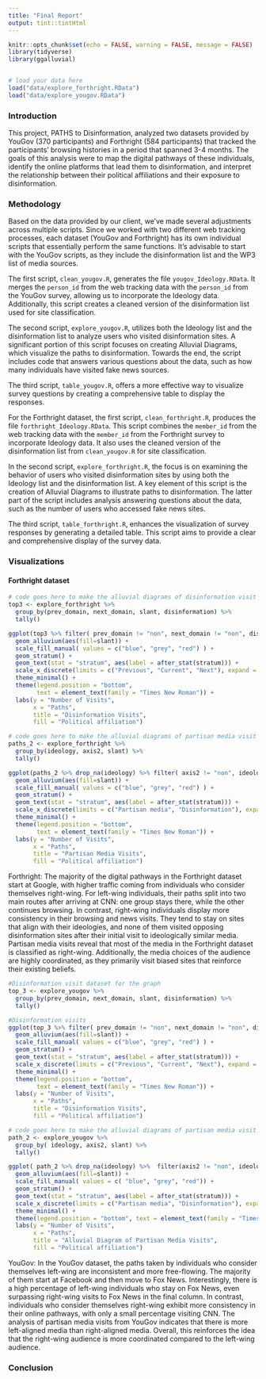 ```yaml
---
title: "Final Report"
output: tint::tintHtml
---
```


```r
knitr::opts_chunk$set(echo = FALSE, warning = FALSE, message = FALSE)
library(tidyverse)
library(ggalluvial)


# load your data here 
load("data/explore_forthright.RData")
load("data/explore_yougov.RData")

```

### Introduction 

This project, PATHS to Disinformation, analyzed two datasets provided by YouGov (370 participants) and Forthright (584 participants) that tracked the participants' browsing histories in a period that spanned 3-4 months. The goals of this analysis were to map the digital pathways of these individuals, identify the online platforms that lead them to disinformation, and interpret the relationship between their political affiliations and their exposure to disinformation.


### Methodology

Based on the data provided by our client, we’ve made several adjustments across multiple scripts. Since we worked with two different web tracking processes, each dataset (YouGov and Forthright) has its own individual scripts that essentially perform the same functions. It’s advisable to start with the YouGov scripts, as they include the disinformation list and the WP3 list of media sources.

The first script, `clean_yougov.R`, generates the file `yougov_Ideology.RData`. It merges the `person_id` from the web tracking data with the `person_id` from the YouGov survey, allowing us to incorporate the Ideology data. Additionally, this script creates a cleaned version of the disinformation list used for site classification.

The second script, `explore_yougov.R`, utilizes both the Ideology list and the disinformation list to analyze users who visited disinformation sites. A significant portion of this script focuses on creating Alluvial Diagrams, which visualize the paths to disinformation. Towards the end, the script includes code that answers various questions about the data, such as how many individuals have visited fake news sources.

The third script, `table_yougov.R`, offers a more effective way to visualize survey questions by creating a comprehensive table to display the responses.

For the Forthright dataset, the first script, `clean_forthright.R`, produces the file `forthright_Ideology.RData`. This script combines the `member_id` from the web tracking data with the `member_id` from the Forthright survey to incorporate Ideology data. It also uses the cleaned version of the disinformation list from `clean_yougov.R` for site classification.

In the second script, `explore_forthright.R`, the focus is on examining the behavior of users who visited disinformation sites by using both the Ideology list and the disinformation list. A key element of this script is the creation of Alluvial Diagrams to illustrate paths to disinformation. The latter part of the script includes analysis answering questions about the data, such as the number of users who accessed fake news sites.

The third script, `table_forthright.R`, enhances the visualization of survey responses by generating a detailed table. This script aims to provide a clear and comprehensive display of the survey data.

### Visualizations

#### Forthright dataset
```r

# code goes here to make the alluvial diagrams of disinformation visit
top3 <- explore_forthright %>% 
  group_by(prev_domain, next_domain, slant, disinformation) %>% 
  tally()

ggplot(top3 %>% filter( prev_domain != "non", next_domain != "non", disinformation != "non"), aes(axis1 = prev_domain, axis2 = disinformation, axis3=next_domain, y = n)) +
  geom_alluvium(aes(fill=slant)) +
  scale_fill_manual( values = c("blue", "grey", "red") ) +
  geom_stratum() +
  geom_text(stat = "stratum", aes(label = after_stat(stratum))) +
  scale_x_discrete(limits = c("Previous", "Current", "Next"), expand = c(0.15, 0.05)) +
  theme_minimal() +
  theme(legend.position = "bottom",
        text = element_text(family = "Times New Roman")) + 
  labs(y = "Number of Visits",
       x = "Paths",
       title = "Disinformation Visits",
       fill = "Political affiliation")

# code goes here to make the alluvial diagrams of partisan media visit
paths_2 <- explore_forthright %>% 
  group_by(ideology, axis2, slant) %>% 
  tally()

ggplot(paths_2 %>% drop_na(ideology) %>% filter( axis2 != "non", ideology!="Neutral"), aes(axis1 = ideology, axis2 = axis2, y = n)) +
  geom_alluvium(aes(fill=slant)) +
  scale_fill_manual( values = c("blue", "grey", "red") ) +
  geom_stratum() +
  geom_text(stat = "stratum", aes(label = after_stat(stratum))) +
  scale_x_discrete(limits = c("Partisan media", "Disinformation"), expand = c(0.15, 0.05)) +
  theme_minimal() +
  theme(legend.position = "bottom",
        text = element_text(family = "Times New Roman")) + 
  labs(y = "Number of Visits",
       x = "Paths",
       title = "Partisan Media Visits",
       fill = "Political affiliation")
```
Forthright:
The majority of the digital pathways in the Forthright dataset start at Google, with higher traffic coming from individuals who consider themselves right-wing. For left-wing individuals, their paths split into two main routes after arriving at CNN: one group stays there, while the other continues browsing. In contrast, right-wing individuals display more consistency in their browsing and news visits. They tend to stay on sites that align with their ideologies, and none of them visited opposing disinformation sites after their initial visit to ideologically similar media.
Partisan media visits reveal that most of the media in the Forthright dataset is classified as right-wing. Additionally, the media choices of the audience are highly coordinated, as they primarily visit biased sites that reinforce their existing beliefs.


```r
#Disinformation visit dataset for the graph
top_3 <- explore_yougov %>% 
  group_by(prev_domain, next_domain, slant, disinformation) %>% 
  tally()

#Disinformation visits
ggplot(top_3 %>% filter( prev_domain != "non", next_domain != "non", disinformation != "non", !is.na(slant)), aes(axis1 = prev_domain, axis2 = disinformation, axis3=next_domain, y = n)) +
  geom_alluvium(aes(fill=slant)) +
  scale_fill_manual( values = c("blue", "grey", "red") ) +
  geom_stratum() +
  geom_text(stat = "stratum", aes(label = after_stat(stratum))) +
  scale_x_discrete(limits = c("Previous", "Current", "Next"), expand = c(0.15, 0.05)) +
  theme_minimal() +
  theme(legend.position = "bottom",
        text = element_text(family = "Times New Roman")) + 
  labs(y = "Number of Visits",
       x = "Paths",
       title = "Disinformation Visits",
       fill = "Political affiliation")

# code goes here to make the alluvial diagrams of partisan media visit
path_2 <- explore_yougov %>% 
  group_by( ideology, axis2, slant) %>% 
  tally()

ggplot( path_2 %>% drop_na(ideology) %>%  filter(axis2 != "non", ideology != "neutral"), aes( axis1 = ideology, axis2 = axis2, y = n)) +
  geom_alluvium(aes(fill=slant)) +
  scale_fill_manual( values = c( "blue", "grey", "red")) + 
  geom_stratum() +
  geom_text(stat = "stratum", aes(label = after_stat(stratum))) +
  scale_x_discrete(limits = c("Partisan media", "Disinformation"), expand = c(0.15, 0.05)) +
  theme_minimal() +
  theme(legend.position = "bottom", text = element_text(family = "Times New Roman")) +
  labs(y = "Number of Visits",
       x = "Paths",
       title = "Alluvial Diagram of Partisan Media Visits",
       fill = "Political affiliation")
```


YouGov:
In the YouGov dataset, the paths taken by individuals who consider themselves left-wing are inconsistent and more free-flowing. The majority of them start at Facebook and then move to Fox News. Interestingly, there is a high percentage of left-wing individuals who stay on Fox News, even surpassing right-wing visits to Fox News in the final column. In contrast, individuals who consider themselves right-wing exhibit more consistency in their online pathways, with only a small percentage visiting CNN.
The analysis of partisan media visits from YouGov indicates that there is more left-aligned media than right-aligned media. Overall, this reinforces the idea that the right-wing audience is more coordinated compared to the left-wing audience.


### Conclusion
